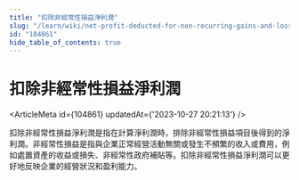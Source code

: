 ```yaml
---
title: "扣除非經常性損益淨利潤"
slug: "/learn/wiki/net-profit-deducted-for-non-recurring-gains-and-losses-104861"
id: "104861"
hide_table_of_contents: true
---
```



# 扣除非經常性損益淨利潤

<ArticleMeta id={104861} updatedAt={'2023-10-27 20:21:13'} />
<div className='border-solid border-b border-t-0 my-4 border-[var(--ifm-color-gray-300)]' />

扣除非經常性損益淨利潤是指在計算淨利潤時，排除非經常性損益項目後得到的淨利潤。非經常性損益是指與企業正常經營活動無關或發生不頻繁的收入或費用，例如處置資產的收益或損失、非經常性政府補貼等。扣除非經常性損益淨利潤可以更好地反映企業的經營狀況和盈利能力。
